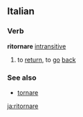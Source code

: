 ==Italian==
===Verb===
'''ritornare''' [[intransitive]]
# to [[return]], to [[go]] [[back]]
{{it-conj-are|ritorn|Essere}}
===See also===
* [[tornare]]

[[ja:ritornare]]